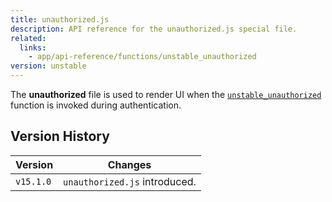 ```yaml
---
title: unauthorized.js
description: API reference for the unauthorized.js special file.
related:
  links:
    - app/api-reference/functions/unstable_unauthorized
version: unstable
---
```


The **unauthorized** file is used to render UI when the [`unstable_unauthorized`](/docs/app/api-reference/functions/unstable_unauthorized) function is invoked during authentication.

## Version History

| Version   | Changes                       |
| --------- | ----------------------------- |
| `v15.1.0` | `unauthorized.js` introduced. |
